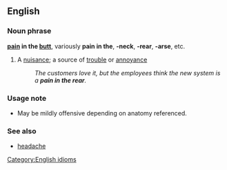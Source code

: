 ==English==

===Noun phrase===
[[Category:English idioms]]
'''[[pain]] in the [[butt]]''',
variously '''pain in the''', '''-neck''', '''-rear''', '''-arse''', etc.
#A [[nuisance]]; a source of [[trouble]] or [[annoy]]ance
#:''The customers love it, but the employees think the new system is a '''pain in the rear'''.''

===Usage note===
*May be mildly offensive depending on anatomy referenced.

===See also===
*[[headache]]
